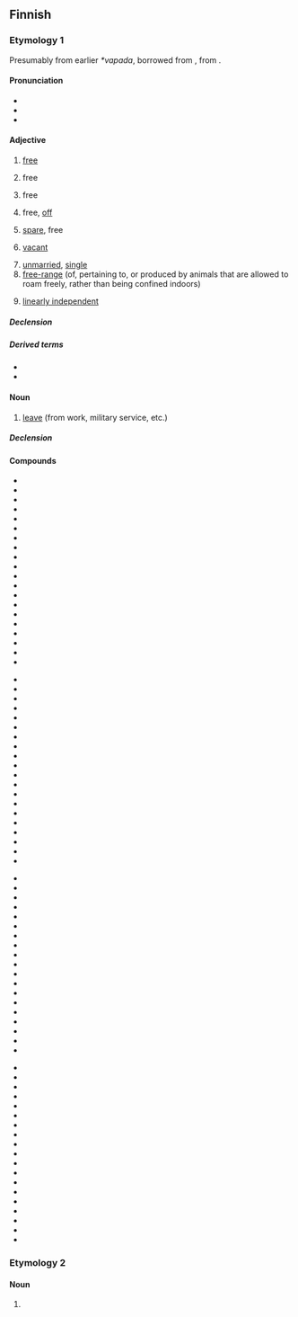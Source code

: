 ==Finnish==

===Etymology 1===
Presumably from earlier ''*vapada'', borrowed from {{bor|fi|orv|свободь|t=free|pos=adj.}}, from {{der|fi|sla-pro|*svoboda|t=freedom}}.

====Pronunciation====
* {{fi-IPA}}
* {{rhymes|fi|ɑpɑː}}
* {{hyphenation|fi|va|paa}}

====Adjective====
{{fi-adj|vapa|ampi|in}}

# [[free]] {{gloss|not imprisoned or enslaved}}
#: {{ux|fi|Olen '''vapaa''' mies.|I am a '''free''' man.}}
# free {{gloss|unconstrained}}
#: {{ux|fi|Hänelle annettiin '''vapaat''' kädet tehdä, mitä hän haluaa.|He was given '''free''' rein to do whatever he wanted.}}
# free {{gloss|released}}
#: {{ux|fi|Päästimme kanin '''vapaaksi'''.|We set the rabbit '''free'''.}}
# free, [[off]] {{gloss|without obligations}}
#: {{ux|fi|Voit pitää loppupäivän '''vapaata'''.|You can take the rest of the day '''off'''.}}
# [[spare]], free {{gloss|not filled with activity or work}}
#: {{ux|fi|Minulla on paljon '''vapaa'''-aikaa.|I have a lot of '''free''' time.}}
# [[vacant]]
#: {{ux|fi|Istuin on '''vapaa'''.|The seat is '''vacant'''.}}
# [[unmarried]], [[single]]
# [[free-range]] (of, pertaining to, or produced by animals that are allowed to roam freely, rather than being confined indoors)
#: {{ux|fi|Ostan aina '''vapaan''' kanan munia.|I always buy '''free-range''' eggs.}}
# {{lb|fi|linear algebra}} [[linearly independent]] {{gloss|of a set of vectors}}

=====Declension=====
{{fi-decl-vapaa|pos=adj|vapa|a}}

=====Derived terms=====
* {{l|fi|vapaalla jalalla||at large|lit=on free foot}}
* {{l|fi|vapaat kädet||free rein}}

====Noun====
{{fi-noun}}

# [[leave]] (from work, military service, etc.)

=====Declension=====
{{fi-decl-vapaa|vapa|a}}

====Compounds====
{{der-top4|compounds}}
* {{l|fi|epävapaa}}
* {{l|fi|hoitovapaa}}
* {{l|fi|huoltovapaa}}
* {{l|fi|iltavapaa}}
* {{l|fi|julkaisuvapaa}}
* {{l|fi|opintovapaa}}
* {{l|fi|puuvapaa}}
* {{l|fi|reseptivapaa}}
* {{l|fi|ruostevapaa}}
* {{l|fi|sapattivapaa}}
* {{l|fi|säästövapaa}}
* {{l|fi|trustivapaa}}
* {{l|fi|tullivapaa}}
* {{l|fi|vapaa-aika}}
* {{l|fi|vapaa-ajanasunto}}
* {{l|fi|vapaa-ajattelija}}
* {{l|fi|vapaa-ajattelu}}
* {{l|fi|vapaaehtoinen}}
* {{l|fi|vapaaheitto}}
* {{l|fi|vapaaheittoviiva}}
{{der-mid4}}
* {{l|fi|vapaaherra}}
* {{l|fi|vapaaherratar}}
* {{l|fi|vapaahetki}}
* {{l|fi|vapaailta}}
* {{l|fi|vapaakappale}}
* {{l|fi|vapaakauppa}}
* {{l|fi|vapaakauppa-alue}}
* {{l|fi|vapaakauppasopimus}}
* {{l|fi|vapaakaupunki}}
* {{l|fi|vapaakiipeily}}
* {{l|fi|vapaakirkko}}
* {{l|fi|vapaakivääri}}
* {{l|fi|vapaakivääriammunta}}
* {{l|fi|vapaakunta}}
* {{l|fi|vapaakytkin}}
* {{l|fi|vapaakyyti}}
* {{l|fi|vapaalippu}}
* {{l|fi|vapaalippulainen}}
* {{l|fi|vapaaluistelu}}
* {{l|fi|vapaalyönti}}
{{der-mid4}}
* {{l|fi|vapaamatkustaja}}
* {{l|fi|vapaamielinen}}
* {{l|fi|vapaamittainen}}
* {{l|fi|vapaamuotoinen}}
* {{l|fi|vapaamuurari}}
* {{l|fi|vapaamuurarijärjestö}}
* {{l|fi|vapaamuurariloosi}}
* {{l|fi|vapaamuurarius}}
* {{l|fi|vapaaohjelma}}
* {{l|fi|vapaaopisto}}
* {{l|fi|vapaaoppilas}}
* {{l|fi|vapaaosake}}
* {{l|fi|vapaapaini}}
* {{l|fi|vapaapalokunta}}
* {{l|fi|vapaapalokuntalainen}}
* {{l|fi|vapaapistooli}}
* {{l|fi|vapaapistooliammunta}}
* {{l|fi|vapaapotku}}
* {{l|fi|vapaapäivä}}
{{der-mid4}}
* {{l|fi|vapaarahoitteinen}}
* {{l|fi|vapaarytminen}}
* {{l|fi|vapaarytmisyys}}
* {{l|fi|vapaasatama}}
* {{l|fi|vapaataival}}
* {{l|fi|vapaatanssi}}
* {{l|fi|vapaatunti}}
* {{l|fi|vapaauinti}}
* {{l|fi|vapaavalintainen}}
* {{l|fi|vapaavarasto}}
* {{l|fi|vapaavarsi}}
* {{l|fi|vapaavarsikone}}
* {{l|fi|vapaavuoro}}
* {{l|fi|vapaavuosi}}
* {{l|fi|verovapaa}}
* {{l|fi|virkavapaa}}
* {{l|fi|vuorotteluvapaa}}
* {{l|fi|äitiysvapaa}}
* {{l|fi|älyvapaa}}
{{der-bottom}}

===Etymology 2===

====Noun====
{{head|fi|noun form}}

# {{infl of|fi|vapa||ptv|s}}